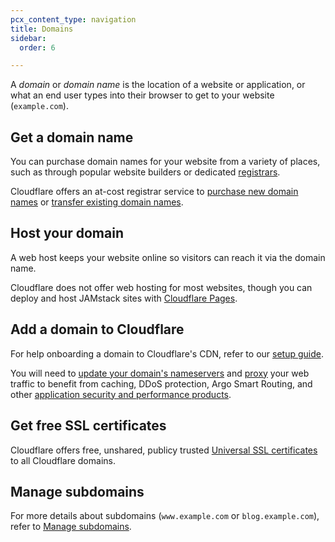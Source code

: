 ```yaml
---
pcx_content_type: navigation
title: Domains
sidebar:
  order: 6

---
```


A *domain* or *domain name* is the location of a website or application, or what an end user types into their browser to get to your website (`example.com`).

## Get a domain name

You can purchase domain names for your website from a variety of places, such as through popular website builders or dedicated [registrars](https://www.cloudflare.com/learning/dns/glossary/what-is-a-domain-name-registrar/).

Cloudflare offers an at-cost registrar service to [purchase new domain names](/registrar/get-started/register-domain/) or [transfer existing domain names](/registrar/get-started/transfer-domain-to-cloudflare/).

## Host your domain

A web host keeps your website online so visitors can reach it via the domain name.

Cloudflare does not offer web hosting for most websites, though you can deploy and host JAMstack sites with [Cloudflare Pages](/pages/).

## Add a domain to Cloudflare

For help onboarding a domain to Cloudflare's CDN, refer to our [setup guide](/fundamentals/manage-domains/add-site/).

You will need to [update your domain's nameservers](/dns/zone-setups/full-setup/) and [proxy](/dns/proxy-status/) your web traffic to benefit from caching, DDoS protection, Argo Smart Routing, and other [application security and performance products](/products/?product-group=Application+performance%2CApplication+security).

## Get free SSL certificates

Cloudflare offers free, unshared, publicy trusted [Universal SSL certificates](/ssl/edge-certificates/universal-ssl/) to all Cloudflare domains.

## Manage subdomains

For more details about subdomains (`www.example.com` or `blog.example.com`), refer to [Manage subdomains](/fundamentals/manage-domains/manage-subdomains/).
